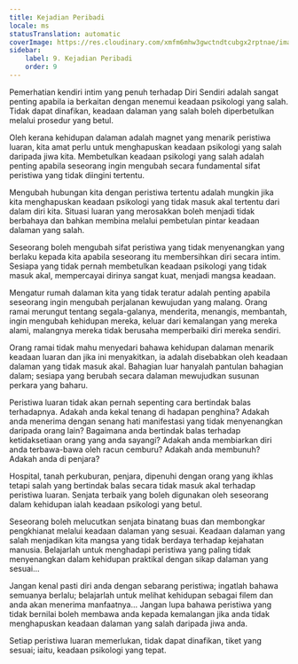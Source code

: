 ```yaml
---
title: Kejadian Peribadi
locale: ms
statusTranslation: automatic
coverImage: https://res.cloudinary.com/xmfm6mhw3gwctndtcubgx2rptnae/image/upload/v1740468922/small_cover_tratado_de_psicologia_revolucionaria_a4c0dca4e0.webp
sidebar:
    label: 9. Kejadian Peribadi
    order: 9
---
```

Pemerhatian kendiri intim yang penuh terhadap Diri Sendiri adalah sangat penting apabila ia berkaitan dengan menemui keadaan psikologi yang salah. Tidak dapat dinafikan, keadaan dalaman yang salah boleh diperbetulkan melalui prosedur yang betul.

Oleh kerana kehidupan dalaman adalah magnet yang menarik peristiwa luaran, kita amat perlu untuk menghapuskan keadaan psikologi yang salah daripada jiwa kita. Membetulkan keadaan psikologi yang salah adalah penting apabila seseorang ingin mengubah secara fundamental sifat peristiwa yang tidak diingini tertentu.

Mengubah hubungan kita dengan peristiwa tertentu adalah mungkin jika kita menghapuskan keadaan psikologi yang tidak masuk akal tertentu dari dalam diri kita. Situasi luaran yang merosakkan boleh menjadi tidak berbahaya dan bahkan membina melalui pembetulan pintar keadaan dalaman yang salah.

Seseorang boleh mengubah sifat peristiwa yang tidak menyenangkan yang berlaku kepada kita apabila seseorang itu membersihkan diri secara intim. Sesiapa yang tidak pernah membetulkan keadaan psikologi yang tidak masuk akal, mempercayai dirinya sangat kuat, menjadi mangsa keadaan.

Mengatur rumah dalaman kita yang tidak teratur adalah penting apabila seseorang ingin mengubah perjalanan kewujudan yang malang. Orang ramai merungut tentang segala-galanya, menderita, menangis, membantah, ingin mengubah kehidupan mereka, keluar dari kemalangan yang mereka alami, malangnya mereka tidak berusaha memperbaiki diri mereka sendiri.

Orang ramai tidak mahu menyedari bahawa kehidupan dalaman menarik keadaan luaran dan jika ini menyakitkan, ia adalah disebabkan oleh keadaan dalaman yang tidak masuk akal. Bahagian luar hanyalah pantulan bahagian dalam; sesiapa yang berubah secara dalaman mewujudkan susunan perkara yang baharu.

Peristiwa luaran tidak akan pernah sepenting cara bertindak balas terhadapnya. Adakah anda kekal tenang di hadapan penghina? Adakah anda menerima dengan senang hati manifestasi yang tidak menyenangkan daripada orang lain? Bagaimana anda bertindak balas terhadap ketidaksetiaan orang yang anda sayangi? Adakah anda membiarkan diri anda terbawa-bawa oleh racun cemburu? Adakah anda membunuh? Adakah anda di penjara?

Hospital, tanah perkuburan, penjara, dipenuhi dengan orang yang ikhlas tetapi salah yang bertindak balas secara tidak masuk akal terhadap peristiwa luaran. Senjata terbaik yang boleh digunakan oleh seseorang dalam kehidupan ialah keadaan psikologi yang betul.

Seseorang boleh melucutkan senjata binatang buas dan membongkar pengkhianat melalui keadaan dalaman yang sesuai. Keadaan dalaman yang salah menjadikan kita mangsa yang tidak berdaya terhadap kejahatan manusia. Belajarlah untuk menghadapi peristiwa yang paling tidak menyenangkan dalam kehidupan praktikal dengan sikap dalaman yang sesuai...

Jangan kenal pasti diri anda dengan sebarang peristiwa; ingatlah bahawa semuanya berlalu; belajarlah untuk melihat kehidupan sebagai filem dan anda akan menerima manfaatnya... Jangan lupa bahawa peristiwa yang tidak bernilai boleh membawa anda kepada kemalangan jika anda tidak menghapuskan keadaan dalaman yang salah daripada jiwa anda.

Setiap peristiwa luaran memerlukan, tidak dapat dinafikan, tiket yang sesuai; iaitu, keadaan psikologi yang tepat.

